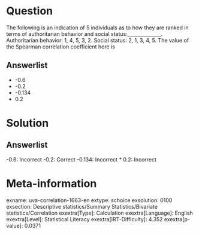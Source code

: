 Question
========

The following is an indication of 5 individuals as to how they are ranked in terms of authoritarian behavior and social status:______________. Authoritarian behavior: 1, 4, 5, 3, 2. Social status: 2, 1, 3, 4, 5. The value of the Spearman correlation coefficient here is

Answerlist
----------

* -0.6
* -0.2
* -0.134
* 0.2

Solution
========

Answerlist
----------

-0.6: Incorrect
-0.2: Correct
-0.134: Incorrect
* 0.2: Incorrect

Meta-information
================
exname: uva-correlation-1663-en
extype: schoice
exsolution: 0100
exsection: Descriptive statistics/Summary Statistics/Bivariate statistics/Correlation
exextra[Type]: Calculation
exextra[Language]: English
exextra[Level]: Statistical Literacy
exextra[IRT-Difficulty]: 4.352
exextra[p-value]: 0.0371
